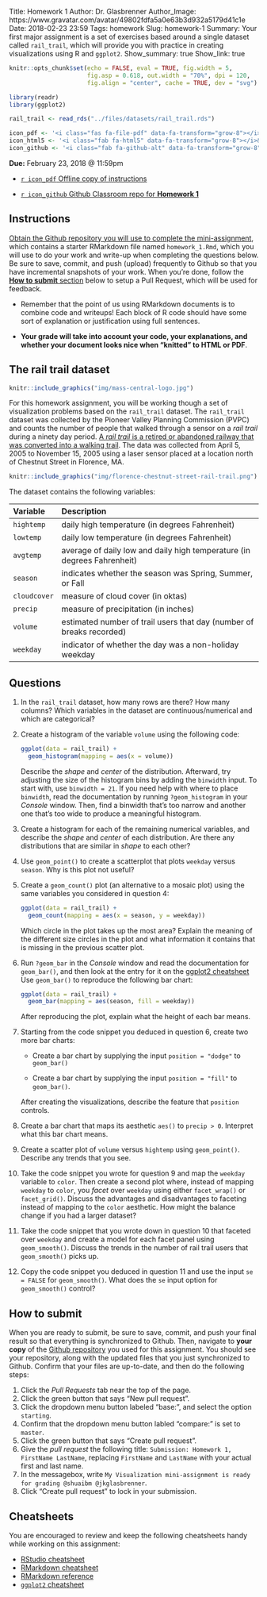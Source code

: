Title: Homework 1
Author: Dr. Glasbrenner
Author_Image: https://www.gravatar.com/avatar/49802fdfa5a0e63b3d932a5179d41c1e
Date: 2018-02-23 23:59
Tags: homework
Slug: homework-1
Summary: Your first major assignment is a set of exercises based around a single dataset called <code>rail_trail</code>, which will provide you with practice in creating visualizations using R and <code>ggplot2</code>.
Show_summary: true
Show_link: true

```r
knitr::opts_chunk$set(echo = FALSE, eval = TRUE, fig.width = 5,
                      fig.asp = 0.618, out.width = "70%", dpi = 120,
                      fig.align = "center", cache = TRUE, dev = "svg")

library(readr)
library(ggplot2)

rail_trail <- read_rds("../files/datasets/rail_trail.rds")

icon_pdf <- '<i class="fas fa-file-pdf" data-fa-transform="grow-8"></i>&nbsp;'
icon_html5 <- '<i class="fab fa-html5" data-fa-transform="grow-8"></i>&nbsp;'
icon_github <- '<i class="fab fa-github-alt" data-fa-transform="grow-8"></i>&nbsp;'
```

[**Due:** February 23, 2018 @ 11:59pm]{.h3}

::: {.no-bullets}

*   [`r icon_pdf` Offline copy of instructions][homework-pdf]

*   [`r icon_github` Github Classroom repo for **Homework 1**][github-classroom-repo]

:::

## Instructions

[Obtain the Github repository you will use to complete the mini-assignment][github-classroom-repo], which contains a starter RMarkdown file named `homework_1.Rmd`, which you will use to do your work and write-up when completing the questions below.
Be sure to save, commit, and push (upload) frequently to Github so that you have incremental snapshots of your work.
When you're done, follow the [**How to submit** section](#how-to-submit) below to setup a Pull Request, which will be used for feedback.

*   Remember that the point of us using RMarkdown documents is to combine code and writeups!
    Each block of R code should have some sort of explanation or justification using full sentences.

*   **Your grade will take into account your code, your explanations, and whether your document looks nice when "knitted" to HTML or PDF**.

## The rail trail dataset

```r
knitr::include_graphics("img/mass-central-logo.jpg")
```

For this homework assignment, you will be working though a set of visualization problems based on the `rail_trail` dataset.
The `rail_trail` dataset was collected by the Pioneer Valley Planning Commission (PVPC) and counts the number of people that walked through a sensor on a *rail trail* during a ninety day period.
[A *rail trail* is a retired or abandoned railway that was converted into a walking trail][rail-trail-wiki].
The data was collected from April 5, 2005 to November 15, 2005 using a laser sensor placed at a location north of Chestnut Street in Florence, MA.

```r
knitr::include_graphics("img/florence-chestnut-street-rail-trail.png")
```

The dataset contains the following variables:

| Variable     | Description                                                             |
| :---------   | :---------------------------------------------------------------------- |
| `hightemp`   | daily high temperature (in degrees Fahrenheit)                          |
| `lowtemp`    | daily low temperature (in degrees Fahrenheit)                           |
| `avgtemp`    | average of daily low and daily high temperature (in degrees Fahrenheit) |
| `season`     | indicates whether the season was Spring, Summer, or Fall                |
| `cloudcover` | measure of cloud cover (in oktas)                                       |
| `precip`     | measure of precipitation (in inches)                                    |
| `volume`     | estimated number of trail users that day (number of breaks recorded)    |
| `weekday`    | indicator of whether the day was a non-holiday weekday                  |

## Questions

@describe-dataset.
    In the `rail_trail` dataset, how many rows are there?
    How many columns?
    Which variables in the dataset are continuous/numerical and which are categorical?

@volume-histogram.
    Create a histogram of the variable `volume` using the following code:
    
    ```r
    ggplot(data = rail_trail) +
      geom_histogram(mapping = aes(x = volume))
    ```
    
    Describe the *shape* and *center* of the distribution.
    Afterward, try adjusting the size of the histogram bins by adding the `binwidth` input.
    To start with, use `binwidth = 21`.
    If you need help with where to place `binwidth`, read the documentation by running `?geom_histogram` in your *Console* window.
    Then, find a binwidth that's too narrow and another one that's too wide to produce a meaningful histogram.

@remaining-histograms.
    Create a histogram for each of the remaining numerical variables, and describe the *shape* and *center* of each distribution.
    Are there any distributions that are similar in *shape* to each other?

@scatter-plots.
    Use `geom_point()` to create a scatterplot that plots `weekday` versus `season`.
    Why is this plot not useful?

@mosaic-plots.
    Create a `geom_count()` plot (an alternative to a mosaic plot) using the same variables you considered in question @scatter-plots:
    
    ```r
    ggplot(data = rail_trail) +
      geom_count(mapping = aes(x = season, y = weekday))
    ```
    
    Which circle in the plot takes up the most area?
    Explain the meaning of the different size circles in the plot and what information it contains that is missing in the previous scatter plot.
    
@bar-chart.
    Run `?geom_bar` in the *Console* window and read the documentation for `geom_bar()`, and then look at the entry for it on the [ggplot2 cheatsheet][ggplot2-cheatsheet]
    Use `geom_bar()` to reproduce the following bar chart:

    ```r
    ggplot(data = rail_trail) +
      geom_bar(mapping = aes(season, fill = weekday))
    ```
    
    After reproducing the plot, explain what the height of each bar means.
    
@bar-chart-position.
    Starting from the code snippet you deduced in question @bar-chart, create two more bar charts:

    *   Create a bar chart by supplying the input `position = "dodge"` to `geom_bar()`

    *   Create a bar chart by supplying the input `position = "fill"` to `geom_bar()`.
    
    After creating the visualizations, describe the feature that `position` controls.
    
@precip-bar-chart.
    Create a bar chart that maps its aesthetic `aes()` to `precip > 0`.
    Interpret what this bar chart means.
    
@vol-vs-hightemp.
    Create a scatter plot of `volume` versus `hightemp` using `geom_point()`.
    Describe any trends that you see.
    
@facet-vs-color-aes.
    Take the code snippet you wrote for question @vol-vs-hightemp and map the `weekday` variable to `color`.
    Then create a second plot where, instead of mapping `weekday` to `color`, you *facet* over `weekday` using either `facet_wrap()` or `facet_grid()`.
    Discuss the advantages and disadvantages to faceting instead of mapping to the `color` aesthetic.
    How might the balance change if you had a larger dataset?
    
@using-smooth.
    Take the code snippet that you wrote down in question @facet-vs-color-aes that faceted over `weekday` and create a model for each facet panel using `geom_smooth()`.
    Discuss the trends in the number of rail trail users that `geom_smooth()` picks up.
    
@smooth-se-option.
    Copy the code snippet you deduced in question @using-smooth and use the input `se = FALSE` for `geom_smooth()`.
    What does the `se` input option for `geom_smooth()` control?

## How to submit

When you are ready to submit, be sure to save, commit, and push your final result so that everything is synchronized to Github.
Then, navigate to **your copy** of the [Github repository][github-classroom-repo] you used for this assignment.
You should see your repository, along with the updated files that you just synchronized to Github.
Confirm that your files are up-to-date, and then do the following steps:

1.  Click the *Pull Requests* tab near the top of the page.
2.  Click the green button that says "New pull request".
3.  Click the dropdown menu button labeled "base:", and select the option `starting`.
4.  Confirm that the dropdown menu button labled "compare:" is set to `master`.
5.  Click the green button that says "Create pull request".
6.  Give the *pull request* the following title: `Submission: Homework 1, FirstName LastName`, replacing `FirstName` and `LastName` with your actual first and last name.
7.  In the messagebox, write `My Visualization mini-assignment is ready for grading @shuaibm @jkglasbrenner`.
8.  Click "Create pull request" to lock in your submission.

## Cheatsheets

You are encouraged to review and keep the following cheatsheets handy while working on this assignment:

*   [RStudio cheatsheet][rstudio-cheatsheet]
*   [RMarkdown cheatsheet][rmarkdown-cheatsheet]
*   [RMarkdown reference][rmarkdown-reference]
*   [`ggplot2` cheatsheet][ggplot2-cheatsheet]

[homework-pdf]:                    /doc/cds101_homework1.pdf
[rail-trail-wiki]:                 https://wikipedia.org/wiki/Rail_trail
[ggplot2-cheatsheet]:              /doc/ggplot2-cheatsheet.pdf
[rstudio-cheatsheet]:              /doc/rstudio-IDE-cheatsheet.pdf
[rmarkdown-reference]:             /doc/rmarkdown-reference.pdf
[rmarkdown-cheatsheet]:            /doc/rmarkdown-cheatsheet.pdf
[github-classroom-repo]:           #
[univariate-distribution-summary]: /Materials/describing-univariate-and-bivariate-data.html
